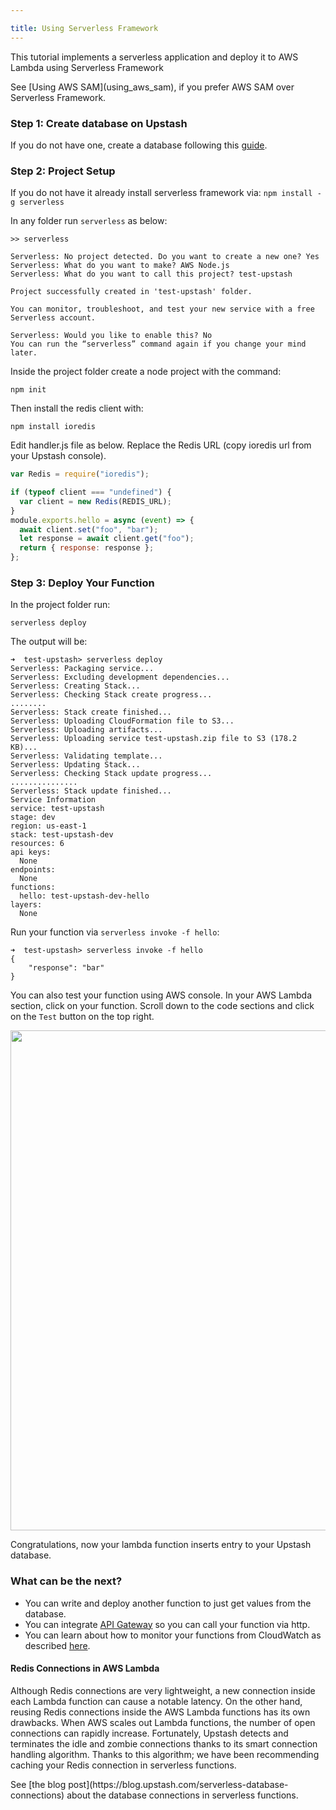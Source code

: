 ```yaml
---

title: Using Serverless Framework
---
```


This tutorial implements a serverless application and deploy it to AWS Lambda
using Serverless Framework

<Note>
See [Using AWS SAM](using_aws_sam), if you prefer AWS SAM over Serverless Framework.
</Note>

### Step 1: Create database on Upstash

If you do not have one, create a database following this
[guide](../overall/getstarted).

### Step 2: Project Setup

If you do not have it already install serverless framework via:
`npm install -g serverless`

In any folder run `serverless` as below:

```text
>> serverless

Serverless: No project detected. Do you want to create a new one? Yes
Serverless: What do you want to make? AWS Node.js
Serverless: What do you want to call this project? test-upstash

Project successfully created in 'test-upstash' folder.

You can monitor, troubleshoot, and test your new service with a free Serverless account.

Serverless: Would you like to enable this? No
You can run the “serverless” command again if you change your mind later.
```

Inside the project folder create a node project with the command:

```
npm init
```

Then install the redis client with:

```
npm install ioredis
```

Edit handler.js file as below. Replace the Redis URL (copy ioredis url from your
Upstash console).

```javascript
var Redis = require("ioredis");

if (typeof client === "undefined") {
  var client = new Redis(REDIS_URL);
}
module.exports.hello = async (event) => {
  await client.set("foo", "bar");
  let response = await client.get("foo");
  return { response: response };
};
```


<IORedisNote />

### Step 3: Deploy Your Function

In the project folder run:

```
serverless deploy
```

The output will be:

```shell
➜  test-upstash> serverless deploy
Serverless: Packaging service...
Serverless: Excluding development dependencies...
Serverless: Creating Stack...
Serverless: Checking Stack create progress...
........
Serverless: Stack create finished...
Serverless: Uploading CloudFormation file to S3...
Serverless: Uploading artifacts...
Serverless: Uploading service test-upstash.zip file to S3 (178.2 KB)...
Serverless: Validating template...
Serverless: Updating Stack...
Serverless: Checking Stack update progress...
...............
Serverless: Stack update finished...
Service Information
service: test-upstash
stage: dev
region: us-east-1
stack: test-upstash-dev
resources: 6
api keys:
  None
endpoints:
  None
functions:
  hello: test-upstash-dev-hello
layers:
  None
```

Run your function via `serverless invoke -f hello`:

```shell
➜  test-upstash> serverless invoke -f hello
{
    "response": "bar"
}
```

You can also test your function using AWS console. In your AWS Lambda section,
click on your function. Scroll down to the code sections and click on the `Test`
button on the top right.

<Frame>
    <img src="/img/awslambda/success2.png" width="800" />
</Frame>

Congratulations, now your lambda function inserts entry to your Upstash
database.

### What can be the next?

- You can write and deploy another function to just get values from the
  database.
- You can integrate
  [API Gateway](https://docs.aws.amazon.com/apigateway/latest/developerguide/api-gateway-create-api-as-simple-proxy-for-lambda.html)
  so you can call your function via http.
- You can learn about how to monitor your functions from CloudWatch as described
  [here](https://docs.aws.amazon.com/lambda/latest/dg//monitoring-functions-logs.html).

#### Redis Connections in AWS Lambda

Although Redis connections are very lightweight, a new connection inside each
Lambda function can cause a notable latency. On the other hand, reusing Redis
connections inside the AWS Lambda functions has its own drawbacks. When AWS
scales out Lambda functions, the number of open connections can rapidly
increase. Fortunately, Upstash detects and terminates the idle and zombie
connections thanks to its smart connection handling algorithm. Thanks to this
algorithm; we have been recommending caching your Redis connection in serverless
functions.

<Info>
See [the blog post](https://blog.upstash.com/serverless-database-connections) about the database connections in serverless functions.
</Info>
